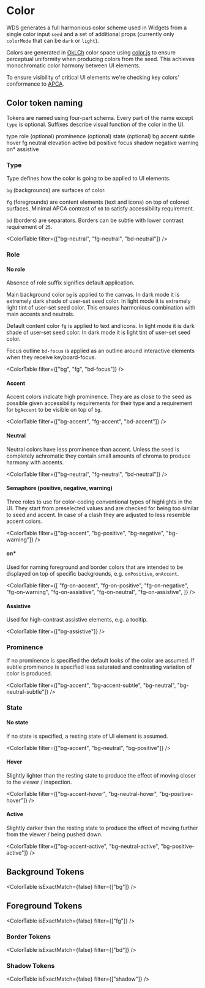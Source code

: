 
<Meta title="WDS/Theme/Tokens/Color" />

# Color

WDS generates a full harmonious color scheme used in Widgets from a single color input `seed` and a set of additional props (currently only `colorMode` that can be `dark` or `light`).

Colors are generated in [OkLCh](https://bottosson.github.io/posts/oklab/) color space using [color.js](https://colorjs.io/docs/spaces#oklch) to ensure perceptual uniformity when producing colors from the seed. This achieves monochromatic color harmony between UI elements.

To ensure visibility of critical UI elements we're checking key colors' conformance to [APCA](https://github.com/Myndex/SAPC-APCA).

## Color token naming

Tokens are named using four-part schema. Every part of the name except `type` is optional. Suffixes describe visual function of the color in the UI.

<StyledTable>
  <thead>
    <tr>
      <th>type</th>
      <th>role (optional)</th>
      <th>prominence (optional)</th>
      <th>state (optional)</th>
    </tr>
  </thead>
  <tbody>
    <tr>
      <td>bg</td>
      <td>accent</td>
      <td>subtle</td>
      <td>hover</td>
    </tr>
    <tr>
      <td>fg</td>
      <td>neutral</td>
      <td>elevation</td>
      <td>active</td>
    </tr>
    <tr>
      <td>bd</td>
      <td>positive</td>
      <td></td>
      <td>focus</td>
    </tr>
    <tr>
      <td>shadow</td>
      <td>negative</td>
      <td></td>
      <td></td>
    </tr>
    <tr>
      <td></td>
      <td>warning</td>
      <td></td>
      <td></td>
    </tr>
    <tr>
      <td></td>
      <td>on*</td>
      <td></td>
      <td></td>
    </tr>
    <tr>
      <td></td>
      <td>assistive</td>
      <td></td>
      <td></td>
    </tr>
  </tbody>
</StyledTable>

### Type

Type defines how the color is going to be applied to UI elements.

`bg` (backgrounds) are surfaces of color.

`fg` (foregrounds) are content elements (text and icons) on top of colored surfaces. Minimal APCA contrast of `60` to satisfy accessibility requirement.

`bd` (borders) are separators. Borders can be subtle with lower contrast requirement of `25`.

<ColorTable filter={["bg-neutral", "fg-neutral", "bd-neutral"]} />

### Role

#### No role

Absence of role suffix signifies default application.

Main background color `bg` is applied to the canvas. In dark mode it is extremely dark shade of user-set seed color. In light mode it is extremely light tint of user-set seed color. This ensures harmonious combination with main accents and neutrals.

Default content color `fg` is applied to text and icons. In light mode it is dark shade of user-set seed color. In dark mode it is light tint of user-set seed color.

Focus outline `bd-focus` is applied as an outline around interactive elements when they receive keyboard-focus.

<ColorTable filter={["bg", "fg", "bd-focus"]} />

#### Accent

Accent colors indicate high prominence. They are as close to the seed as possible given accessibility requirements for their type and a requirement for `bgAccent` to be visible on top of `bg`.

<ColorTable filter={["bg-accent", "fg-accent", "bd-accent"]} />

#### Neutral

Neutral colors have less prominence than accent. Unless the seed is completely achromatic they contain small amounts of chroma to produce harmony with accents.

<ColorTable filter={["bg-neutral", "fg-neutral", "bd-neutral"]} />

#### Semaphore (positive, negative, warning)

Three roles to use for color-coding conventional types of highlights in the UI. They start from preselected values and are checked for being too similar to seed and accent. In case of a clash they are adjusted to less resemble accent colors.

<ColorTable
  filter={["bg-accent", "bg-positive", "bg-negative", "bg-warning"]}
/>

#### on\*

Used for naming foreground and border colors that are intended to be displayed on top of specific backgrounds, e.g. `onPositive`, `onAccent`.

<ColorTable
  filter={[
    "fg-on-accent",
    "fg-on-positive",
    "fg-on-negative",
    "fg-on-warning",
    "fg-on-assistive",
    "fg-on-neutral",
    "fg-on-assistive",
  ]}
/>

#### Assistive

Used for high-contrast assistive elements, e.g. a tooltip.

<ColorTable filter={["bg-assistive"]} />

### Prominence

If no prominence is specified the default looks of the color are assumed. If subtle prominence is specified less saturated and contrasting variation of color is produced.

<ColorTable
  filter={["bg-accent", "bg-accent-subtle", "bg-neutral", "bg-neutral-subtle"]}
/>

### State

#### No state

If no state is specified, a resting state of UI element is assumed.

<ColorTable filter={["bg-accent", "bg-neutral", "bg-positive"]} />

#### Hover

Slightly lighter than the resting state to produce the effect of moving closer to the viewer / inspection.

<ColorTable
  filter={["bg-accent-hover", "bg-neutral-hover", "bg-positive-hover"]}
/>

#### Active

Slightly darker than the resting state to produce the effect of moving further from the viewer / being pushed down.

<ColorTable
  filter={["bg-accent-active", "bg-neutral-active", "bg-positive-active"]}
/>

## Background Tokens

<ColorTable isExactMatch={false} filter={["bg"]} />

## Foreground Tokens

<ColorTable isExactMatch={false} filter={["fg"]} />

### Border Tokens

<ColorTable isExactMatch={false} filter={["bd"]} />

### Shadow Tokens

<ColorTable isExactMatch={false} filter={["shadow"]} />
